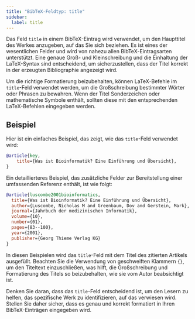 ```yaml
---
title: "BibTeX-Feldtyp: title"
sidebar:
  label: title
---
```



Das Feld `title` in einem BibTeX-Eintrag wird verwendet, um den Haupttitel des Werkes anzugeben, auf das Sie sich beziehen. Es ist eines der wesentlichen Felder und wird von nahezu allen BibTeX-Eintragsarten unterstützt. Eine genaue Groß- und Kleinschreibung und die Einhaltung der LaTeX-Syntax sind entscheidend, um sicherzustellen, dass der Titel korrekt in der erzeugten Bibliographie angezeigt wird.

<CiteDrive />

Um die richtige Formatierung beizubehalten, können LaTeX-Befehle im `title`-Feld verwendet werden, um die Großschreibung bestimmter Wörter oder Phrasen zu bewahren. Wenn der Titel Sonderzeichen oder mathematische Symbole enthält, sollten diese mit den entsprechenden LaTeX-Befehlen eingegeben werden.

## Beispiel

Hier ist ein einfaches Beispiel, das zeigt, wie das `title`-Feld verwendet wird:

```bibtex
@article{key,
    title={Was ist Bioinformatik? Eine Einführung und Übersicht},
}
```

Ein detaillierteres Beispiel, das zusätzliche Felder zur Bereitstellung einer umfassenden Referenz enthält, ist wie folgt:

```bibtex
@article{luscombe2001bioinformatics,
  title={Was ist Bioinformatik? Eine Einführung und Übersicht},
  author={Luscombe, Nicholas M and Greenbaum, Dov and Gerstein, Mark},
  journal={Jahrbuch der medizinischen Informatik},
  volume={10},
  number={01},
  pages={83--100},
  year={2001},
  publisher={Georg Thieme Verlag KG}
}
```

In diesen Beispielen wird das `title`-Feld mit dem Titel des zitierten Artikels ausgefüllt. Beachten Sie die Verwendung von geschweiften Klammern `{}`, um den Titeltext einzuschließen, was hilft, die Großschreibung und Formatierung des Titels so beizubehalten, wie sie vom Autor beabsichtigt ist.

Denken Sie daran, dass das `title`-Feld entscheidend ist, um den Lesern zu helfen, das spezifische Werk zu identifizieren, auf das verwiesen wird. Stellen Sie daher sicher, dass es genau und korrekt formatiert in Ihren BibTeX-Einträgen eingegeben wird.
